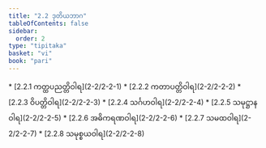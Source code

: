 ```yaml
---
title: "2.2 ဒုတိယဘာဂ"
tableOfContents: false
sidebar:
  order: 2
type: "tipitaka"
basket: "vi"
book: "pari"
---
```



<DynamicBreadcrumb />



<TableOfContents book="pari" section="2.2">
* [2.2.1 ကတ္ထပညတ္တိဝါရ](2-2/2-2-1)
* [2.2.2 ကတာပတ္တိဝါရ](2-2/2-2-2)
* [2.2.3 ဝိပတ္တိဝါရ](2-2/2-2-3)
* [2.2.4 သင်္ဂဟဝါရ](2-2/2-2-4)
* [2.2.5 သမုဋ္ဌာနဝါရ](2-2/2-2-5)
* [2.2.6 အဓိကရဏဝါရ](2-2/2-2-6)
* [2.2.7 သမထဝါရ](2-2/2-2-7)
* [2.2.8 သမုစ္စယဝါရ](2-2/2-2-8)
</TableOfContents>